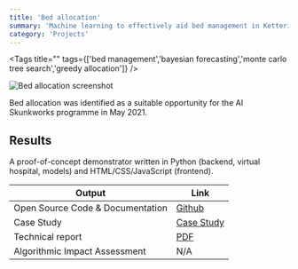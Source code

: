 ```yaml
---
title: 'Bed allocation'
summary: 'Machine learning to effectively aid bed management in Kettering General Hospital.'
category: 'Projects'
---
```


<Tags title="" tags={['bed management','bayesian forecasting','monte carlo tree search','greedy allocation']} />

![Bed allocation screenshot](images/bed-allocation.png)

Bed allocation was identified as a suitable opportunity for the AI Skunkworks programme in May 2021.

## Results

A proof-of-concept demonstrator written in Python (backend, virtual hospital, models) and HTML/CSS/JavaScript (frontend).

Output|Link
---|---
Open Source Code & Documentation|[Github](https://github.com/nhsx/skunkworks-bed-allocation)
Case Study|[Case Study](https://www.nhsx.nhs.uk/ai-lab/explore-all-resources/develop-ai/improving-hospital-bed-allocation-using-ai/)
Technical report|[PDF](https://github.com/nhsx/skunkworks-bed-allocation/blob/main/docs/NHS_AI_Lab_Skunkworks_Bed_Allocation_Technical_Report.pdf)
Algorithmic Impact Assessment|N/A